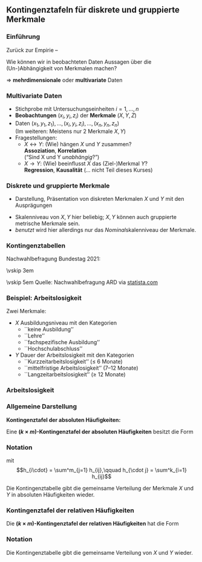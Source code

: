 ## Kontingenztafeln für diskrete und gruppierte Merkmale

### Einführung

Zurück zur Empirie --  

Wie können wir in beobachteten Daten Aussagen über die (Un-)Abhängigkeit von
Merkmalen machen?

$\Rightarrow$ **mehrdimensionale** oder **multivariate** Daten

### Multivariate Daten

- Stichprobe mit Untersuchungseinheiten $i = 1, \dots, n$
- **Beobachtungen** $(x_i,y_i,z_i)$ der **Merkmale** $(X,Y,Z)$
-  Daten  $(x_1,y_1,z_1),\ldots,(x_i,y_i,z_i),\ldots,(x_n,y_n,z_n)$  
  (Im weiteren: Meistens nur 2 Merkmale $X, Y$)
-  Fragestellungen:  
     - $X \leftrightarrow Y$: (Wie) hängen $X$ und $Y$ zusammen?  
        **Assoziation**, **Korrelation**  
        ("Sind X und Y *unabhängig*?")
     - $X \rightarrow Y$: (Wie) beeinflusst $X$ das (Ziel-)Merkmal $Y$?  
        **Regression**, **Kausalität** (... nicht Teil dieses Kurses)

### Diskrete und gruppierte Merkmale

-  Darstellung, Präsentation von diskreten Merkmalen $X$ und $Y$ mit den Ausprägungen

\begin{equation*}
\begin{array}{c}
a_1,\ldots,a_k \qquad \mbox{für }\,X\\
b_1,\ldots,b_m \qquad \mbox{für }\,Y
\end{array}
\end{equation*}

- Skalenniveau von $X, Y$ hier beliebig; $X, Y$ können auch gruppierte metrische Merkmale sein.
- *benutzt* wird hier allerdings nur das *Nominal*skalenniveau der Merkmale.


### Kontingenztabellen

Nachwahlbefragung Bundestag 2021:   

\vskip 3em
\small
\begin{center}
      \begin{tabular}{r | ccccccc | c}
          & \text{SPD} & \text{CDU/CSU} & \text{Grüne} & \text{FDP} & \text{AfD} & \text{Linke} &  \text{Rest} & $\sum$ \\ \hline
          Männer & 626 & 601 & 352 & 325 & 300 & 125 & 175 & 2504\\
          Frauen & 567 & 504 & 335 & 211 & 167 & 104 & 210 & 2098 \\ \hline
          \sum  & 1193 & 1105 & 687 & 536 & 467 & 229 & 385 & 4602  
      \end{tabular}
\end{center}

\vskip 5em
\scriptsize 
Quelle: Nachwahlbefragung ARD via [statista.com](https://de.statista.com/statistik/daten/studie/1257090/umfrage/wahlverhalten-bei-der-bundestagswahl-nach-geschlecht/)

###  Beispiel: Arbeitslosigkeit

Zwei Merkmale:

-  $X$ Ausbildungsniveau mit den Kategorien
    -  ``keine Ausbildung''
    -  ``Lehre''
    -  ``fachspezifische Ausbildung''
    -  ``Hochschulabschluss''

-  $Y$ Dauer der Arbeitslosigkeit mit den Kategorien
    -  ``Kurzzeitarbeitslosigkeit'' ($\leq$ $6$ Monate)
    -  ``mittelfristige Arbeitslosigkeit'' ($7$--$12$ Monate)
    -  ``Langzeitarbeitslosigkeit'' ($\geq$ $12$ Monate)

### Arbeitslosigkeit
\small

\begin{table}[hbt]
  \begin{center}
    \leavevmode\small
    \begin{tabular}{l|ccc|c}
\multicolumn{1}{c}{}
& \multicolumn{1}{c}{Kurzzeit-}
  & \multicolumn{1}{c}{mittelfristige}
    & \multicolumn{1}{c}{Langzeit-}
    & \multicolumn{1}{c}{$\sum$}\\
\multicolumn{1}{c}{}
& \multicolumn{1}{c}{arbeitslosigkeit}
  & \multicolumn{1}{c}{Arbeitslosigkeit}
    & \multicolumn{1}{c}{arbeitslosigkeit}\\\cline{2-4}
k.A.  & 86 & 19 & 18 & 123 \\
Lehre & 170 & 43 & 20 & 233 \\
Fachspez. & 40 & 11 & 5 & 56\\
Hochschule & 28 & 4 & 3 & 35\\\cline{2-4}
\multicolumn{1}{c}{$\sum$}
& \multicolumn{1}{c}{$324$}
  & \multicolumn{1}{c}{$77$}
    & \multicolumn{1}{c}{$46$}
      & \multicolumn{1}{c}{$447$}
    \end{tabular}
    \vspace{3mm}
    \\{Ausbildungsspezifische Dauer der Arbeitslosigkeit für männliche Deutsche}
\end{center}
\end{table}





### Allgemeine Darstellung

**Kontingenztafel der absoluten Häufigkeiten:**

Eine **$(k \times m)$-Kontingenztafel der absoluten Häufigkeiten** besitzt die Form

\begin{displaymath}
\begin{large}
\begin{array}{c|ccc|c}
      \multicolumn{1}{c}{}
        & \multicolumn{1}{c}{b_1}
          & \dots
            & \multicolumn{1}{c}{b_m}\\\cline{2-4}
      a_1 & h_{11} & \dots & h_{1m} & h_{1\cdot}\\
      a_2 & h_{21} & \dots & h_{2m} & h_{2\cdot}\\
       \cdot & \cdot & & \cdot & \cdot \\
      a_k & h_{k1} & \dots & h_{km} & h_{k\cdot}\\\cline{2-4}
      \multicolumn{1}{c}{}
          & \multicolumn{1}{c}{h_{\cdot 1} }
            & \dots
              & \multicolumn{1}{c}{h_{\cdot m} }
                & \multicolumn{1}{c}{n}
\end{array}
\end{large}
\end{displaymath}

### Notation

\begin{center}
  \begin{tabular}{ll}
  $h_{ij} = h(a_i,b_j)$           & die absolute Häufigkeit der Kombination $(a_i,b_j)$,\\*[0.5cm]
  $h_{1\cdot},\dots,h_{k\cdot}$   & die Randhäufigkeiten von $X$ \\
  $h_{\cdot 1},\dots,h_{\cdot m}$ & die Randhäufigkeiten von $Y$ \\
  \end{tabular}
\end{center}

mit $$h_{i\cdot} = \sum^m_{j=1} h_{ij},\qquad h_{\cdot j} = \sum^k_{i=1} h_{ij}$$

Die Kontingenztabelle gibt die gemeinsame Verteilung der Merkmale
$X$ und $Y$ in absoluten Häufigkeiten wieder.


###  Kontingenztafel der relativen Häufigkeiten

Die **$(k\times m)$-Kontingenztafel der relativen Häufigkeiten** hat die Form

\vspace*{1cm}

\begin{displaymath}
\begin{large}
\begin{array}{c|ccc|c}
\multicolumn{1}{c}{}
& \multicolumn{1}{c}{b_1}
  & \dots
    & \multicolumn{1}{c}{b_m}\\\cline{2-4}
a_1 & f_{11} & \dots & f_{1m} & f_{1\cdot}\\
\cdot & \cdot & & \cdot & \cdot \\
a_k & f_{k1} & \dots & f_{km} & f_{k\cdot}\\\cline{2-4}
\multicolumn{1}{c}{}
  & \multicolumn{1}{c}{f_{\cdot 1} }
    & \dots
      & \multicolumn{1}{c}{f_{\cdot m} }
        & \multicolumn{1}{c}{1}
\end{array}
\end{large}
\end{displaymath}


### Notation

\begin{center}
\begin{tabular}{lp{9cm}}
$f_{ij} = h_{ij}/n$ & die relative Häufigkeit der Kombination $(a_i,b_j)$, \\*[0.5cm]
$f_{i\cdot}=\sum\limits_{j=1}^m f_{ij} = h_{i\cdot}/n,$
                 & $i=1,\dots,k,$ die relativen Randhäufigkeiten zu $X$,\\*[0.5cm]
$f_{\cdot j}=\sum\limits_{i=1}^k f_{ij} = h_{\cdot j}/n,$
                 & $j=1,\dots,m$, die relativen Randhäufigkeiten zu $Y$.
\end{tabular}
\end{center}

Die Kontingenztabelle gibt die gemeinsame Verteilung von $X$ und $Y$
wieder.
